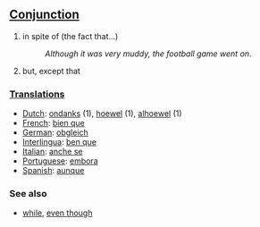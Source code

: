== [[Conjunction]] ==
# in spite of (the fact that...) 
#:''Although it was very muddy, the football game went on''.
# but, except that
 
=== [[Translations]] ===
*[[Dutch]]: [[ondanks]] (1), [[hoewel]] (1), [[alhoewel]] (1)
* [[French]]: [[bien que]] 
* [[German]]: [[obgleich]] 
* [[Interlingua]]: [[ben que]] 
* [[Italian]]: [[anche se]] 
* [[Portuguese]]: [[embora]] 
* [[Spanish]]: [[aunque]] 

=== See also ===
*[[while]], [[even though]]